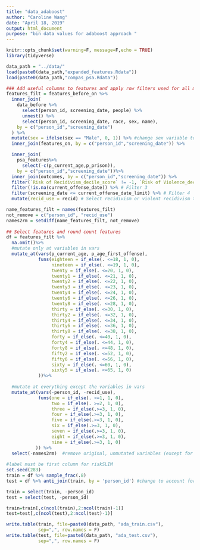 ```yaml
---
title: "data_adaboost"
author: "Caroline Wang"
date: "April 18, 2019"
output: html_document
purpose: "bin data values for adaboost approach "
---
```


```r
knitr::opts_chunk$set(warning=F, message=F,echo = TRUE)
library(tidyverse)
```

```r
data_path = "../data/"
load(paste0(data_path,"expanded_features.Rdata"))
load(paste0(data_path,"compas_psa.Rdata"))

```

```r
### Add useful columns to features and apply row filters used for all models
features_filt = features_before_on %>%
  inner_join(
    data_before %>% 
      select(person_id, screening_date, people) %>%
      unnest() %>%
      select(person_id, screening_date, race, sex, name),
    by = c("person_id","screening_date")
  ) %>%
  mutate(sex = ifelse(sex == "Male", 0, 1)) %>% #change sex variable to numeric encoding
  inner_join(features_on, by = c("person_id","screening_date")) %>%

  inner_join(
    psa_features%>%
      select(-c(p_current_age,p_prison)), 
    by = c("person_id","screening_date"))%>%
  inner_join(outcomes, by = c("person_id","screening_date")) %>%
  filter(`Risk of Recidivism_decile_score` != -1, `Risk of Violence_decile_score` != -1) %>% # Filter 1
  filter(!is.na(current_offense_date)) %>% # Filter 3
  filter(screening_date <= current_offense_date_limit) %>% # Filter 4
  mutate(recid_use = recid) # Select recidivism or violent recidivism to use in this script 

name_features_filt = names(features_filt)
not_remove = c("person_id", "recid_use")
names2rm = setdiff(name_features_filt, not_remove)
         
## Select features and round count features
df = features_filt %>%
  na.omit()%>%
  #mutate only at variables in vars
  mutate_at(vars(p_current_age, p_age_first_offense), 
            funs(eighteen = if_else(. <=18, 1, 0), 
                 nineteen = if_else(. <=19, 1, 0),
                 twenty = if_else(. <=20, 1, 0),
                 twenty1 = if_else(. <=21, 1, 0),
                 twenty2 = if_else(. <=22, 1, 0),
                 twenty3 = if_else(. <=23, 1, 0),
                 twenty4 = if_else(. <=24, 1, 0),
                 twenty6 = if_else(. <=26, 1, 0),
                 twenty8 = if_else(. <=28, 1, 0),
                 thirty = if_else(. <=30, 1, 0),
                 thirty2 = if_else(. <=32, 1, 0),
                 thirty4 = if_else(. <=34, 1, 0),
                 thirty6 = if_else(. <=36, 1, 0),
                 thirty8 = if_else(. <=38, 1, 0),
                 forty = if_else(. <=40, 1, 0),
                 forty4 = if_else(. <=44, 1, 0),
                 forty8 = if_else(. <=48, 1, 0),
                 fifty2 = if_else(. <=52, 1, 0),
                 fifty6 = if_else(. <=56, 1, 0),
                 sixty = if_else(. <=60, 1, 0),
                 sixty5 = if_else(. <=65, 1, 0)
            ))%>%
  
  #mutate at everything except the variables in vars 
  mutate_at(vars(-person_id, -recid_use),
            funs(one = if_else(. >=1, 1, 0), 
                 two = if_else(. >=2, 1, 0), 
                 three = if_else(.>=3, 1, 0),
                 four = if_else(.>=3, 1, 0),
                 five = if_else(.>=3, 1, 0),
                 six = if_else(.>=3, 1, 0),
                 seven = if_else(.>=3, 1, 0),
                 eight = if_else(.>=3, 1, 0),
                 nine = if_else(.>=3, 1, 0)
           )) %>%
  select(-names2rm)  #remove original, unmutated variables (except for those in the vars func above )
  
#label must be first column for riskSLIM
set.seed(283)
train = df %>% sample_frac(.8)
test = df %>% anti_join(train, by = 'person_id') #change to account for screening date!

train = select(train, -person_id)
test = select(test, -person_id)

train=train[,c(ncol(train),2:ncol(train)-1)]
test=test[,c(ncol(test),2:ncol(test)-1)]

```




```r
write.table(train, file=paste0(data_path, "ada_train.csv"),
            sep=",", row.names = F)
write.table(test, file=paste0(data_path, "ada_test.csv"),
            sep=",", row.names = F)

```

